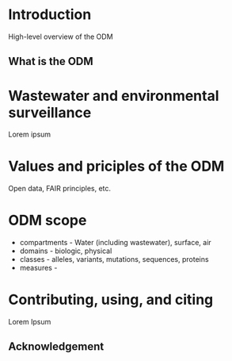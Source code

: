 # Introduction {.unnumbered}

High-level overview of the ODM

## What is the ODM


# Wastewater and environmental surveillance

Lorem ipsum

# Values and priciples of the ODM

Open data, FAIR principles, etc.

# ODM scope

- compartments - Water (including wastewater), surface, air
- domains - biologic, physical
- classes - alleles, variants, mutations, sequences, proteins
- measures - 


# Contributing, using, and citing

Lorem Ipsum

## Acknowledgement
